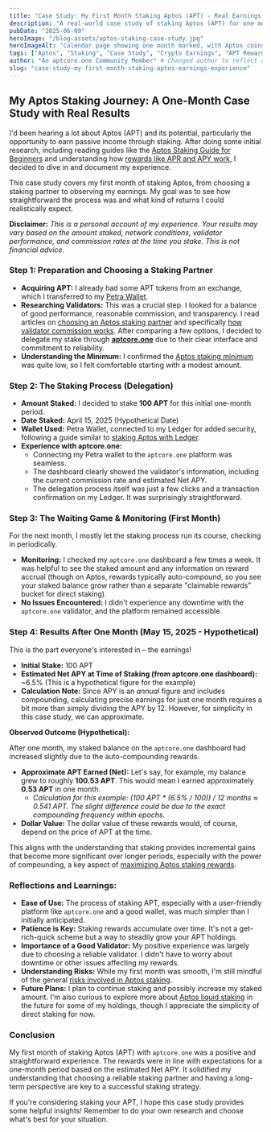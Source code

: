 ```yaml
---
title: "Case Study: My First Month Staking Aptos (APT) - Real Earnings & Experience"
description: "A real-world case study of staking Aptos (APT) for one month. Discover the setup process, actual rewards earned, challenges faced, and overall experience with an Aptos staking provider."
pubDate: "2025-06-09"
heroImage: "/blog-assets/aptos-staking-case-study.jpg"
heroImageAlt: "Calendar page showing one month marked, with Aptos coins"
tags: ["Aptos", "Staking", "Case Study", "Crypto Earnings", "APT Rewards", "Passive Income", "Personal Experience", "aptcore.one"]
author: "An aptcore.one Community Member" # Changed author to reflect a case study style
slug: "case-study-my-first-month-staking-aptos-earnings-experience"
---
```


## My Aptos Staking Journey: A One-Month Case Study with Real Results

I'd been hearing a lot about Aptos (APT) and its potential, particularly the opportunity to earn passive income through staking. After doing some initial research, including reading guides like the [Aptos Staking Guide for Beginners](/blog/aptos-staking-guide-beginners) and understanding how [rewards like APR and APY work](/blog/aptos-rewards-apr-apy-explained), I decided to dive in and document my experience.

This case study covers my first month of staking Aptos, from choosing a staking partner to observing my earnings. My goal was to see how straightforward the process was and what kind of returns I could realistically expect.

**Disclaimer:** *This is a personal account of my experience. Your results may vary based on the amount staked, network conditions, validator performance, and commission rates at the time you stake. This is not financial advice.*

### Step 1: Preparation and Choosing a Staking Partner

* **Acquiring APT:** I already had some APT tokens from an exchange, which I transferred to my [Petra Wallet](/blog/comparing-top-aptos-staking-wallets).
* **Researching Validators:** This was a crucial step. I looked for a balance of good performance, reasonable commission, and transparency. I read articles on [choosing an Aptos staking partner](/blog/choosing-aptos-staking-partner) and specifically [how validator commission works](/blog/understanding-aptos-validator-commission). After comparing a few options, I decided to delegate my stake through **[aptcore.one](https://aptcore.one)** due to their clear interface and commitment to reliability.
* **Understanding the Minimum:** I confirmed the [Aptos staking minimum](/blog/aptos-staking-minimum-how-much-apt-to-start) was quite low, so I felt comfortable starting with a modest amount.

### Step 2: The Staking Process (Delegation)

* **Amount Staked:** I decided to stake **100 APT** for this initial one-month period.
* **Date Staked:** April 15, 2025 (Hypothetical Date)
* **Wallet Used:** Petra Wallet, connected to my Ledger for added security, following a guide similar to [staking Aptos with Ledger](/blog/how-to-stake-aptos-with-ledger-security-guide).
* **Experience with aptcore.one:**
    * Connecting my Petra wallet to the `aptcore.one` platform was seamless.
    * The dashboard clearly showed the validator's information, including the current commission rate and estimated Net APY.
    * The delegation process itself was just a few clicks and a transaction confirmation on my Ledger. It was surprisingly straightforward.

### Step 3: The Waiting Game & Monitoring (First Month)

For the next month, I mostly let the staking process run its course, checking in periodically.

* **Monitoring:** I checked my `aptcore.one` dashboard a few times a week. It was helpful to see the staked amount and any information on reward accrual (though on Aptos, rewards typically auto-compound, so you see your staked balance grow rather than a separate "claimable rewards" bucket for direct staking).
* **No Issues Encountered:** I didn't experience any downtime with the `aptcore.one` validator, and the platform remained accessible.

### Step 4: Results After One Month (May 15, 2025 - Hypothetical)

This is the part everyone's interested in – the earnings!

* **Initial Stake:** 100 APT
* **Estimated Net APY at Time of Staking (from aptcore.one dashboard):** ~6.5% (This is a hypothetical figure for the example)
* **Calculation Note:** Since APY is an *annual* figure and includes compounding, calculating precise earnings for just one month requires a bit more than simply dividing the APY by 12. However, for simplicity in this case study, we can approximate.

**Observed Outcome (Hypothetical):**

After one month, my staked balance on the `aptcore.one` dashboard had increased slightly due to the auto-compounding rewards.

* **Approximate APT Earned (Net):** Let's say, for example, my balance grew to roughly **100.53 APT**. This would mean I earned approximately **0.53 APT** in one month.
    * *Calculation for this example: (100 APT * (6.5% / 100)) / 12 months ≈ 0.541 APT. The slight difference could be due to the exact compounding frequency within epochs.*
* **Dollar Value:** The dollar value of these rewards would, of course, depend on the price of APT at the time.

This aligns with the understanding that staking provides incremental gains that become more significant over longer periods, especially with the power of compounding, a key aspect of [maximizing Aptos staking rewards](/blog/maximizing-aptos-staking-rewards-tips-strategies).

### Reflections and Learnings:

* **Ease of Use:** The process of staking APT, especially with a user-friendly platform like `aptcore.one` and a good wallet, was much simpler than I initially anticipated.
* **Patience is Key:** Staking rewards accumulate over time. It's not a get-rich-quick scheme but a way to steadily grow your APT holdings.
* **Importance of a Good Validator:** My positive experience was largely due to choosing a reliable validator. I didn't have to worry about downtime or other issues affecting my rewards.
* **Understanding Risks:** While my first month was smooth, I'm still mindful of the general [risks involved in Aptos staking](/blog/risks-of-aptos-staking-how-to-mitigate-them).
* **Future Plans:** I plan to continue staking and possibly increase my staked amount. I'm also curious to explore more about [Aptos liquid staking](/blog/aptos-liquid-staking-deep-dive) in the future for some of my holdings, though I appreciate the simplicity of direct staking for now.

### Conclusion

My first month of staking Aptos (APT) with `aptcore.one` was a positive and straightforward experience. The rewards were in line with expectations for a one-month period based on the estimated Net APY. It solidified my understanding that choosing a reliable staking partner and having a long-term perspective are key to a successful staking strategy.

If you're considering staking your APT, I hope this case study provides some helpful insights! Remember to do your own research and choose what's best for your situation.
